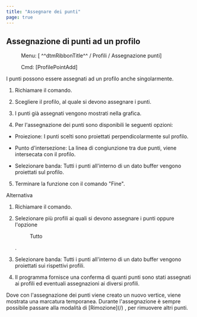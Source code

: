 ```yaml
---
title: "Assegnare dei punti"
page: true
---
```

## Assegnazione di punti ad un profilo
 <Menu> Menu: [ ^^dtmRibbonTitle^^ / Profili / Assegnazione punti] </Menu> 
 <Menu> Cmd: [ProfilePointAdd] </Menu> 

I punti possono essere assegnati ad un profilo anche singolarmente. 


1. Richiamare il comando.

2. Scegliere il profilo, al quale si devono assegnare i punti.

3. I punti gi&#224; assegnati vengono mostrati nella grafica.

4. Per l&#39;assegnazione dei punti sono disponibili le seguenti opzioni:

- Proiezione: I punti scelti sono proiettati perpendicolarmente sul profilo.

- Punto d&#39;intersezione: La linea di congiunzione tra due punti, viene intersecata con il profilo.

- Selezionare banda: Tutti i punti all&#39;interno di un dato buffer vengono proiettati sul profilo.



5. Terminare la funzione con il comando &quot;Fine&quot;.



Alternativa


1. Richiamare il comando.

2. Selezionare pi&#249; profili ai quali si devono assegnare i punti oppure l&#39;opzione <Menu>Tutto</Menu> .

3. Selezionare banda: Tutti i punti all&#39;interno di un dato buffer vengono proiettati sui rispettivi profili.

4. Il programma fornisce una conferma di quanti punti sono stati assegnati ai profili ed eventuali assegnazioni ai diversi profili.



<Success>
Dove con l&#39;assegnazione dei punti viene creato un nuovo vertice, viene mostrata una marcatura temporanea.
</Success>

<Success>
Durante l&#39;assegnazione &#232; sempre possibile passare alla modalit&#224; di  <Italic> [Rimozione](/)
 </Italic> , per rimuovere altri punti.
</Success>
